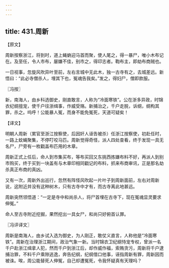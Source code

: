 ```yaml
---
---
---
```

title: 431.周新
---



【原文】

周新按察浙江，将到时，道上蝇蚋迎马首而聚，使人尾之，得一暴尸，唯小木布记在。及至任，令人市布，屡嫌不佳，别市之，得印志者。鞫布主，即劫布商贼也。

一日视事，忽旋风吹异叶至前，左右言城中无此木，独一古寺有之，去城差远。新悟曰：“此必寺僧杀人，埋其下也，冤魂告我矣。”发之，得妇尸，僧即款服。

〖冯按〗

新，南海人，由乡科选御史，刚直敢言，人称为“冷面寒铁”。公在浙多异政，时锦衣纪纲擅宠，使千户往浙缉事，作威受赂。新捕治之，千户走脱，诉纲，纲构其罪，杀之。呜呼！公能暴人冤，而身不能免冤死，天道可疑矣！

【译文】

明朝人周新（累官至浙江按察使，后因奸人诬告被杀）任浙江按察使，初赴任时，一路上蚊蝇聚集，不停叮咬马匹。周新觉得奇怪，派人四处查看，终于发现一具无名尸，尸旁有一枚戳盖布匹用的木章。

周新正式上任后，命人到市集买布，等布买回又东挑西拣嫌布料不好，再派人到别市购买，终于买到一块盖有与木章印相同戳记的布料，抓来布商审讯，正是那名劫杀真正布商的真凶。

又有一次，周新外出巡行，忽然有阵怪风吹起一片叶子到周新面前，左右对周新说，这附近并没有这种树木，只有古寺中才有，而古寺离此地甚远。

周新突然领悟道：“一定是寺中和尚杀人，将尸首埋在古寺下，现在冤魂显灵要求伸冤。”

命人至古寺附近挖掘，果然挖出一具女尸，和尚只好俯首认罪。

〖冯评译文〗

周新是南海人，由乡试入选为御史，为人刚正，敢仗义直言，人称他是“冷面寒铁”。周新在治理浙江期间，政治气象一新。当时锦衣卫纪纲恃宠专权，曾派一名千户赴浙江缉拿人犯，然而千户到浙江后，却作威作福，索贿贪污，周新将千户逮捕治罪，不料千户乘隙逃逸，奔告纪纲，纪纲借口他事，诬指周新有罪，周新因而被诛。唉，周公能替死人伸冤，自己却遭冤死，令我怀疑真有天理吗？